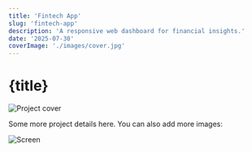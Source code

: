 ```yaml
---
title: 'Fintech App'
slug: 'fintech-app'
description: 'A responsive web dashboard for financial insights.'
date: '2025-07-30'
coverImage: './images/cover.jpg'
---
```



# {title}

<Image src={cover} alt="Project cover" width={800} height={500} />

Some more project details here. You can also add more images:

![Screen](./screen1.jpg)
